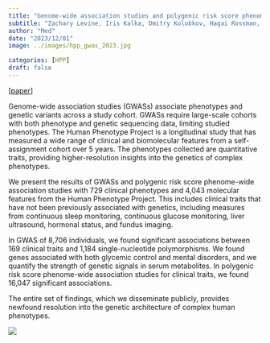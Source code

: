 ```yaml
---
title: "Genome-wide association studies and polygenic risk score phenome-wide association studies across complex phenotypes in the human phenotype project"
subtitle: "Zachary Levine, Iris Kalka, Dmitry Kolobkov, Hagai Rossman, Anastasia Godneva, Smadar Shilo, Ayya Keshet, Daphna Weissglas-Volkov, Tal Shor, Alon Diament, Yeela Talmor-Barkan, Yaron Aviv, Tom Sharon, Adina Weinberger, Eran Segal"
author: "Med"
date: "2023/12/01"
image: ../images/hpp_gwas_2023.jpg

categories: [HPP]
draft: false
---
```


[[paper](https://www.cell.com/med/abstract/S2666-6340(23)00400-2)]

Genome-wide association studies (GWASs) associate phenotypes and genetic variants across a study cohort. GWASs require large-scale cohorts with both phenotype and genetic sequencing data, limiting studied phenotypes. The Human Phenotype Project is a longitudinal study that has measured a wide range of clinical and biomolecular features from a self-assignment cohort over 5 years. The phenotypes collected are quantitative traits, providing higher-resolution insights into the genetics of complex phenotypes.

We present the results of GWASs and polygenic risk score phenome-wide association studies with 729 clinical phenotypes and 4,043 molecular features from the Human Phenotype Project. This includes clinical traits that have not been previously associated with genetics, including measures from continuous sleep monitoring, continuous glucose monitoring, liver ultrasound, hormonal status, and fundus imaging.
 
In GWAS of 8,706 individuals, we found significant associations between 169 clinical traits and 1,184 single-nucleotide polymorphisms. We found genes associated with both glycemic control and mental disorders, and we quantify the strength of genetic signals in serum metabolites. In polygenic risk score phenome-wide association studies for clinical traits, we found 16,047 significant associations.

The entire set of findings, which we disseminate publicly, provides newfound resolution into the genetic architecture of complex human phenotypes.

![](../images/hpp_gwas_2023.jpg)

